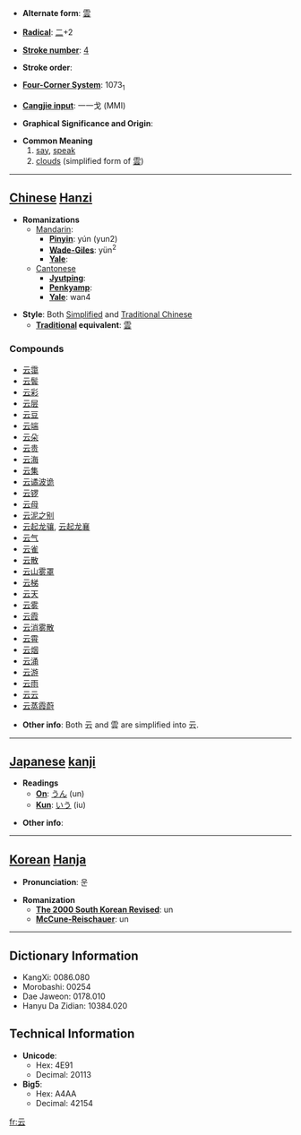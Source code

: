 * '''Alternate form''': [[雲]]

* '''[[Wiktionary:Chinese radical index| Radical]]''': [[Wiktionary:Chinese radical index 二|二]]+2

* '''[[Wiktionary:Chinese total strokes index|Stroke number]]''': [[Wiktionary:Chinese total strokes index 4|4]]

* '''Stroke order''': 

* '''[[Wiktionary:Chinese four corner index|Four-Corner System]]''': 1073<sub>1</sub>

* '''[[Wiktionary:Chinese Cangjie index|Cangjie input]]''': 一一戈 (MMI)

* '''Graphical Significance and Origin''': 

* '''Common Meaning'''
*# [[say]], [[speak]]
*# [[cloud]]s (simplified form of [[雲]])

----

== [[Chinese]] [[Hanzi]] ==

* '''Romanizations'''
** [[Mandarin]]:
*** '''[[Pinyin]]''': yún (yun2)
*** '''[[Wade-Giles]]''': yün<sup>2</sup>
*** '''[[Yale]]''': 
**[[Cantonese]]
***'''[[Jyutping]]''':
***'''[[Penkyamp]]''': 
***'''[[Yale]]''': wan4

* '''Style''': Both [[Simplified Chinese|Simplified]] and [[Traditional Chinese]]
** '''[[Traditional Chinese|Traditional]] equivalent''': [[雲]]

===Compounds===
*[[云霭]]
*[[云鬓]]
*[[云彩]]
*[[云层]]
*[[云豆]]
*[[云端]]
*[[云朵]]
*[[云贵]]
*[[云海]]
*[[云集]]
*[[云谲波诡]]
*[[云锣]]
*[[云母]]
*[[云泥之别]]
*[[云起龙骧]], [[云起龙襄]]
*[[云气]]
*[[云雀]]
*[[云散]]
*[[云山雾罩]]
*[[云梯]]
*[[云天]]
*[[云雾]]
*[[云霞]]
*[[云消雾散]]
*[[云霄]]
*[[云烟]]
*[[云涌]]
*[[云游]]
*[[云雨]]
*[[云云]]
*[[云蒸霞蔚]]

* '''Other info''': Both 云 and 雲 are simplified into 云.

----

== [[Japanese]] [[kanji]] ==

* '''Readings'''
** '''[[On]]''': [[うん]] (un)
** '''[[Kun]]''': [[いう]] (iu)

* '''Other info''':  

----

== [[Korean]] [[Hanja]] ==

* '''Pronunciation''': 운

* '''Romanization'''
** '''[[The 2000 South Korean Revised Romanization|The 2000 South Korean Revised]]''': un
** '''[[McCune-Reischauer]]''': un

----

== Dictionary Information ==

* KangXi: 0086.080
* Morobashi: 00254
* Dae Jaweon: 0178.010
* Hanyu Da Zidian: 10384.020

== Technical Information ==

* '''Unicode''':
** Hex: 4E91
** Decimal: 20113
* '''Big5''':
** Hex: A4AA
** Decimal: 42154

[[fr:云]]